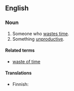 ==English==

===Noun===
{{en-noun|sg=[[time]]-[[waster]]}}

# Someone who [[waste time|wastes time]].
# Something [[unproductive]].

====Related terms====
* [[waste of time]]

====Translations====
{{trans-top|someone who wastes time}}
{{trans-mid}}
{{trans-bottom}}

{{trans-top|something unproductive}}
* Finnish: {{t|fi|ajanhukka}}
{{trans-mid}}
{{trans-bottom}}